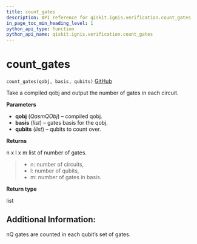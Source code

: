 ```yaml
---
title: count_gates
description: API reference for qiskit.ignis.verification.count_gates
in_page_toc_min_heading_level: 1
python_api_type: function
python_api_name: qiskit.ignis.verification.count_gates
---
```


# count\_gates

<span id="qiskit.ignis.verification.count_gates" />

`count_gates(qobj, basis, qubits)` [GitHub](https://github.com/qiskit-community/qiskit-ignis/tree/stable/0.3/qiskit/ignis/verification/randomized_benchmarking/rb_utils.py "view source code")

Take a compiled qobj and output the number of gates in each circuit.

**Parameters**

*   **qobj** (*QasmQObj*) – compiled qobj.
*   **basis** (*list*) – gates basis for the qobj.
*   **qubits** (*list*) – qubits to count over.

**Returns**

n x l x m list of number of gates.

> *   n: number of circuits,
> *   l: number of qubits,
> *   m: number of gates in basis.

**Return type**

list

## Additional Information:

nQ gates are counted in each qubit’s set of gates.

